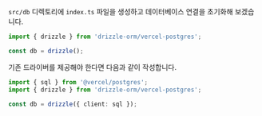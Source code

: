 `src/db` 디렉토리에 `index.ts` 파일을 생성하고 데이터베이스 연결을 초기화해 보겠습니다.

```typescript
import { drizzle } from 'drizzle-orm/vercel-postgres';

const db = drizzle();
```

기존 드라이버를 제공해야 한다면 다음과 같이 작성합니다.

```typescript
import { sql } from '@vercel/postgres';
import { drizzle } from 'drizzle-orm/vercel-postgres';

const db = drizzle({ client: sql });
```


